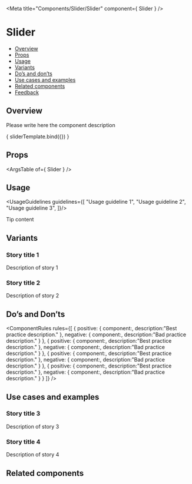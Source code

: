 
<Meta
  title="Components/Slider/Slider"
  component={ Slider }
/>

<!--- Component template -->


<!--- Component documentation -->

# Slider
- [Overview](#overview)
- [Props](#props)
- [Usage](#usage)
- [Variants](#variants)
- [Do’s and don’ts](#dos-and-donts)
- [Use cases and examples](#use-cases-and-examples)
- [Related components](#related-components)
- [Feedback](#feedback)

## Overview
Please write here the component description

<Canvas>
  <Story name="Overview"
         args={ {prop1: "prop's default value", prop2: "prop's default value"} }>
    { sliderTemplate.bind({}) }
  </Story>
</Canvas>

## Props
<ArgsTable of={ Slider } />

## Usage
<UsageGuidelines guidelines={[
  "Usage guideline 1",
  "Usage guideline 2",
  "Usage guideline 3",
]}/>

<Tip title="Not what you were looking for?">Tip content</Tip>

## Variants
### Story title 1
Description of story 1
<Canvas>
  <Story name="Story title 1">
    <Slider />
    <Slider />
  </Story>
</Canvas>

### Story title 2
Description of story 2
<Canvas>
  <Story name="Story title 2">
    <Slider />
    <Slider />
  </Story>
</Canvas>

## Do’s and Don’ts
<ComponentRules
  rules={[
    {
      positive: {
        component:<Slider />,
        description:"Best practice description."
      },
      negative: {
        component:<Slider />,
        description:"Bad practice description."
      }
    },
    {
      positive: {
        component:<Slider />,
        description:"Best practice description."
      },
      negative: {
        component:<Slider />,
        description:"Bad practice description."
      }
    },
    {
      positive: {
        component:<Slider />,
        description:"Best practice description."
      },
      negative: {
        component:<Slider />,
        description:"Bad practice description."
      }
    },
    {
      positive: {
        component:<Slider />,
        description:"Best practice description."
      },
      negative: {
        component:<Slider />,
        description:"Bad practice description."
      }
    }
  ]}
/>


## Use cases and examples

### Story title 3
Description of story 3
<Canvas>
  <Story name="Story title 3">
    <Slider />
    <Slider />
  </Story>
</Canvas>

### Story title 4
Description of story 4
<Canvas>
  <Story name="Story title 4">
    <Slider />
    <Slider />
  </Story>
</Canvas>

## Related components
<RelatedComponents componentsNames={[]} />